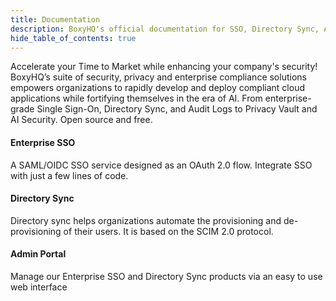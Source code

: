 ```yaml
---
title: Documentation
description: BoxyHQ's official documentation for SSO, Directory Sync, Audit Logs, and Privacy Vault. Deploy our enterprise-ready solutions into your application with ease.
hide_table_of_contents: true
---
```



Accelerate your Time to Market while enhancing your company's security! BoxyHQ’s suite of security, privacy and enterprise compliance solutions empowers organizations to rapidly develop and deploy compliant cloud applications while fortifying themselves in the era of AI. From enterprise-grade Single Sign-On, Directory Sync, and Audit Logs to Privacy Vault and AI Security. Open source and free.

<div className="container" style={{ padding: 0 }}>
  <div className="row is-multiline">
    <div className="col col--6 margin-bottom--sm">
      <Link
        className="card"
        to="/docs/jackson/overview"
        style={{ height: '100%' }}
      >
        <div className="card__body">
          <h4>Enterprise SSO</h4>
          <div>
            A SAML/OIDC SSO service designed as an OAuth 2.0 flow. Integrate SSO
            with just a few lines of code.
          </div>
        </div>
      </Link>
    </div>
    <div className="col col--6 margin-bottom--sm">
      <Link
        className="card"
        to="/docs/directory-sync/overview"
        style={{ height: '100%' }}
      >
        <div className="card__body">
          <h4>Directory Sync</h4>
          <div>
            Directory sync helps organizations automate the provisioning and
            de-provisioning of their users. It is based on the SCIM 2.0
            protocol.
          </div>
        </div>
      </Link>
    </div>
  </div>
  <div className="row is-multiline">
    <div className="col col--6 margin-bottom--sm">
      <Link
        className="card"
        to="/docs/admin-portal/overview"
        style={{ height: '100%' }}
      >
        <div className="card__body">
          <h4>Admin Portal</h4>
          <div>
            Manage our Enterprise SSO and Directory Sync products via an easy to
            use web interface
          </div>
        </div>
      </Link>
    </div>
  </div>
</div>
